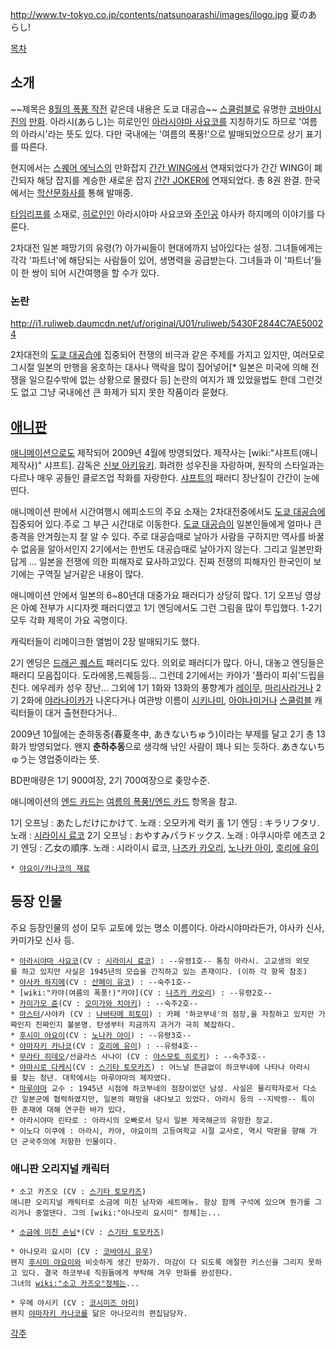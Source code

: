 http://www.tv-tokyo.co.jp/contents/natsunoarashi/images/ilogo.jpg
夏のあらし!

[[목차]]
== 소개 ==
~~제목은 [[8월의 폭풍 작전]] 같은데 내용은 도쿄 대공습~~
[[스쿨럼블]]로 유명한 [[코바야시 진]]의 [[만화]]. 아라시(あらし)는 히로인인 [[아라시야마 사요코]]를 지칭하기도 하므로 '여름의 아라시'라는 뜻도 있다. 다만 국내에는 '여름의 폭풍!'으로 발매되었으므로 상기 표기를 따른다.

현지에서는 [[스퀘어 에닉스]]의 만화잡지 [[간간 WING]]에서 연재되었다가 간간 WING이 폐간되자 해당 잡지를 계승한 새로운 잡지 [[간간 JOKER]]에 연재되었다. 총 8권 완결. 한국에서는 [[학산문화사]]를 통해 발매중.

[[타임리프]]를 소재로, [[히로인]]인 아라시야마 사요코와 [[주인공]] 야사카 하지메의 이야기를 다룬다. 

2차대전 일본 패망기의 유령(?) 아가씨들이 현대에까지 남아있다는 설정. 그녀들에게는 각각 '파트너'에 해당되는 사람들이 있어, 생명력을 공급받는다. 그녀들과 이 '파트너'들이 한 쌍이 되어 시간여행을 할 수가 있다.

=== 논란 ===
http://i1.ruliweb.daumcdn.net/uf/original/U01/ruliweb/5430F2844C7AE50024

2차대전의 [[도쿄 대공습]]에 집중되어 전쟁의 비극과 같은 주제를 가지고 있지만, 여러모로 그시절 일본의 만행을 옹호하는 대사나 맥락을 많이 집어넣어[* 일본은 미국에 의해 전쟁을 일으킬수밖에 없는 상황으로 몰렸다 등] 논란의 여지가 꽤 있었을법도 한데 그런것도 없고 그냥 국내에선 큰 화제가 되지 못한 작품이라 묻혔다.

== [[애니판]] ==
[[애니메이션]]으로도 제작되어 2009년 4월에 방영되었다. 제작사는 [wiki:"샤프트(애니제작사)" 샤프트]. 감독은 [[신보 아키유키]]. 화려한 성우진을 자랑하며, 원작의 스타일과는 다르나 매우 공들인 클로즈업 작화를 자랑한다. [[샤프트]]의 패러디 장난질이 간간이 눈에 띤다. 

애니메이션 판에서 시간여행시 에피소드의 주요 소재는 2차대전중에서도 [[도쿄 대공습]]에 집중되어 있다.주로 그 부근 시간대로 이동한다. [[도쿄 대공습]]이 일본인들에게 얼마나 큰 충격을 안겨줬는지 잘 알 수 있다. 주로 대공습때로 날아가 사람을 구하지만 역사를 바꿀수 없음을 알아서인지 2기에서는 한번도 대공습때로 날아가지 않는다.
그리고 일본만화 답게 ... 일본을 전쟁에 의한 피해자로 묘사하고있다. 진짜 전쟁의 피해자인 한국인이 보기에는 구역질 날거같은 내용이 많다.

애니메이션 안에서 일본의 6~80년대 대중가요 패러디가 상당히 많다. 1기 오프닝 영상은 아예 전부가 시디자켓 패러디였고 1기 엔딩에서도 그런 그림을 많이 투입했다. 1-2기 모두 각화 제목이 가요 곡명이다. 

캐릭터들이 리메이크한 앨범이 2장 발매되기도 했다.

2기 엔딩은 [[드래곤 퀘스트]] 패러디도 있다. 의외로 패러디가 많다. 아니, 대놓고 엔딩들은 패러디 모음집이다. 도라에몽,드퀘등등... 그런데 2기에서는 카야가 '플라이 피쉬'드립을 친다. 에우레카 성우 장난... 그외에 1기 1화와 13화의 풍향계가 [[레이무]], [[마리사]]라거나 2기 2화에 [[야라나이카]]가 나온다거나 여관방 이름이 [[시키나미]], [[아야나미]]거나 [[스쿨럼블]] 캐릭터들이 대거 출현한다거나.. 

2009년 10월에는 춘하동중(春夏冬中, あきないちゅう)이라는 부제를 달고 2기 총 13화가 방영되었다. 왠지 '''춘하추동'''으로 생각해 낚인 사람이 꽤나 되는 듯하다. あきないちゅう는 영업중이라는 뜻.

BD판매량은 1기 900여장, 2기 700여장으로 좆망수준.

애니메이션의 [[엔드 카드]]는 [[여름의 폭풍!/엔드 카드]] 항목을 참고.

1기 오프닝 : あたしだけにかけて. 노래 : 오모카게 럭키 홀 
1기 엔딩 : キラリフタリ. 노래 : [[시라이시 료코]]
2기 오프닝 : おやすみパラドックス. 노래 : 야쿠시마루 에츠코 
2기 엔딩 : 乙女の順序. 노래 : 시라이시 료코, [[나즈카 카오리]], [[노나카 아이]], [[호리에 유이]]

 * [[야요이/카나코의 재료]]

== 등장 인물 ==
주요 등장인물의 성이 모두 교토에 있는 명소 이름이다. 아라시야마라든가, 야사카 신사, 카미가모 신사 등.

 * [[아라시야마 사요코]](CV : [[시라이시 료코]]) : --유령1호-- 통칭 아라시. 고교생의 외모를 하고 있지만 사실은 1945년의 모습을 간직하고 있는 존재이다. (이하 각 항목 참조)
 * [[야사카 하지메]](CV : [[산페이 유코]]) : --숙주1호--
 * [wiki:"카야(여름의 폭풍!)"카야](CV : [[나즈카 카오리]]) : --유령2호--
 * [[카미가모 쥰]](CV : [[오미가와 치아키]]) : --숙주2호--
 * [[마스터]]/사야카 (CV : [[나바타메 히토미]]) : 카페 '하코부네'의 점장,을 자칭하고 있지만 가짜인지 진짜인지 불분명. 탄생부터 지금까지 과거가 극히 복잡하다.
 * [[후시미 야요이]](CV : [[노나카 아이]]) : --유령3호--
 * [[야마자키 카나코]](CV : [[호리에 유이]]) : --유령4호--
 * [[무라타 히데오]]/선글라스 사나이 (CV : [[야스모토 히로키]]) : --숙주3호--
 * [[야마시로 다케시]](CV : [[스기타 토모카즈]]) : 어느날 뜬금없이 하코부네에 나타나 아라시를 찾는 청년. 대학에서는 마루야마의 제자였다.
 * [[마루야마]] 교수 : 1945년 시점에 하코부네의 점장이었던 남성. 사실은 물리학자로서 다소간 일본군에 협력하였지만, 일본의 패망을 내다보고 있었다. 아라시 등의 --지박령-- 특이한 존재에 대해 연구한 바가 있다.
 * 아라시야마 린타로 : 아라시의 오빠로서 당시 일본 제국해군의 유망한 장교.
 * 이노다 이쿠에 : 아라시, 카야, 야요이의 고등여학교 시절 교사로, 역시 막판을 향해 가던 군국주의에 저항한 인물이다.

=== 애니판 오리지널 캐릭터 ===
 * 소고 카즈오 (CV : [[스기타 토모카즈]])
 애니판 오리지널 캐릭터로 소금에 미친 남자와 세트메뉴. 항상 함께 구석에 있으며 뭔가를 그리거나 중얼댄다. 그의 [wiki:"아나모리 요시미" 정체]는...

 * [[소금에 미친 손님]]*(CV : [[스기타 토모카즈]])

 * 아나모리 요시미 (CV : [[코바야시 유우]])
 왠지 [[후시미 야요이]]와 비슷하게 생긴 만화가. 마감이 다 되도록 애절한 키스신을 그리지 못하고 있다. 결국 하코부네 직원들에게 부탁해 겨우 만화를 완성한다.
 그녀의 [[wiki:"소고 카즈오"정체는]]...

 * 우메 야시키 (CV : [[코시미즈 아미]])
 왠지 [[야마자키 카나코]]를 닮은 아나모리의 편집담당자.
 
[[각주]]

